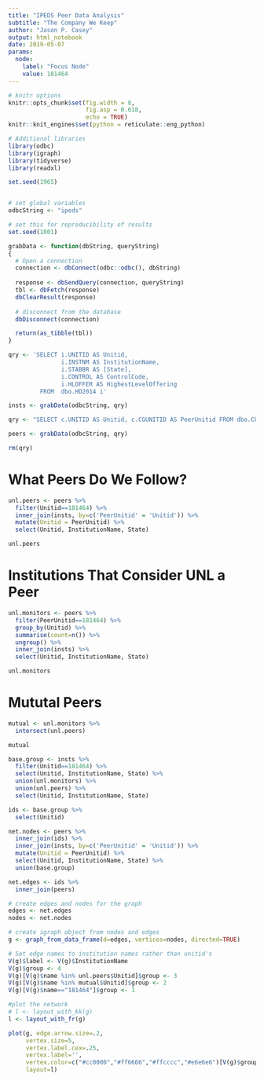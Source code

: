 ```yaml
---
title: "IPEDS Peer Data Analysis"
subtitle: "The Company We Keep"
author: "Jason P. Casey"
output: html_notebook
date: 2019-05-07
params:
  node:
    label: "Focus Node"
    value: 181464
---
```


```r
# knitr options
knitr::opts_chunk$set(fig.width = 8,
                      fig.asp = 0.618,
                      echo = TRUE)
knitr::knit_engines$set(python = reticulate::eng_python)

# Additional libraries
library(odbc)
library(igraph)
library(tidyverse)
library(readxl)

set.seed(1965)


# set global variables
odbcString <- "ipeds"

# set this for reproducibility of results
set.seed(1001)

grabData <- function(dbString, queryString)
{
  # Open a connection
  connection <- dbConnect(odbc::odbc(), dbString)
  
  response <- dbSendQuery(connection, queryString)
  tbl <- dbFetch(response)
  dbClearResult(response)
  
  # disconnect from the database
  dbDisconnect(connection)

  return(as_tibble(tbl))
}

qry <- 'SELECT i.UNITID AS Unitid,
               i.INSTNM AS InstitutionName,
               i.STABBR AS [State],
               i.CONTROL AS ControlCode,
               i.HLOFFER AS HighestLevelOffering
         FROM  dbo.HD2014 i'

insts <- grabData(odbcString, qry)

qry <- "SELECT c.UNITID AS Unitid, c.CGUNITID AS PeerUnitid FROM dbo.CUSTOMCGIDS2014 c"

peers <- grabData(odbcString, qry)

rm(qry)

```

# What Peers Do We Follow?

```r
unl.peers <- peers %>%
  filter(Unitid==181464) %>%
  inner_join(insts, by=c('PeerUnitid' = 'Unitid')) %>%
  mutate(Unitid = PeerUnitid) %>%
  select(Unitid, InstitutionName, State)

unl.peers

```

# Institutions That Consider UNL a Peer

```r
unl.monitors <- peers %>%
  filter(PeerUnitid==181464) %>%
  group_by(Unitid) %>%
  summarise(count=n()) %>%
  ungroup() %>%
  inner_join(insts) %>%
  select(Unitid, InstitutionName, State)

unl.monitors
```

# Mututal Peers

```r
mutual <- unl.monitors %>%
  intersect(unl.peers)

mutual
```

```r
base.group <- insts %>%
  filter(Unitid==181464) %>%
  select(Unitid, InstitutionName, State) %>%
  union(unl.monitors) %>%
  union(unl.peers) %>%
  select(Unitid, InstitutionName, State)

ids <- base.group %>%
  select(Unitid)

net.nodes <- peers %>%
  inner_join(ids) %>%
  inner_join(insts, by=c('PeerUnitid' = 'Unitid')) %>%
  mutate(Unitid = PeerUnitid) %>%
  select(Unitid, InstitutionName, State) %>%
  union(base.group)

net.edges <- ids %>%
  inner_join(peers)

# create edges and nodes for the graph
edges <- net.edges
nodes <- net.nodes

# create igraph object from nodes and edges
g <- graph_from_data_frame(d=edges, vertices=nodes, directed=TRUE)

# Set edge names to institution names rather than unitid's
V(g)$label <- V(g)$InstitutionName
V(g)$group <- 4
V(g)[V(g)$name %in% unl.peers$Unitid]$group <- 3
V(g)[V(g)$name %in% mutual$Unitid]$group <- 2
V(g)[V(g)$name=="181464"]$group <- 1

#plot the network
# l <- layout_with_kk(g)
l <- layout_with_fr(g)
```


```r
plot(g, edge.arrow.size=.2,
     vertex.size=5,
     vertex.label.cex=.25,
     vertex.label='',
     vertex.color=c("#cc0000","#ff6666","#ffcccc","#e6e6e6")[V(g)$group],
     layout=l)

```
